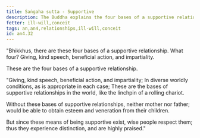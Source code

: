 ```yaml
---
title: Saṅgaha sutta - Supportive
description: The Buddha explains the four bases of a supportive relationship.
fetter: ill-will,conceit
tags: an,an4,relationships,ill-will,conceit
id: an4.32
---
```


"Bhikkhus, there are these four bases of a supportive relationship. What four? Giving, kind speech, beneficial action, and impartiality.

These are the four bases of a supportive relationship.

"Giving, kind speech,
beneficial action, and impartiality;
In diverse worldly conditions,
as is appropriate in each case;
These are the bases of supportive relationships in the world,
like the linchpin of a rolling chariot.

Without these bases of supportive relationships,
neither mother nor father;
would be able to obtain esteem
and veneration from their children.

But since these means of being supportive exist,
wise people respect them;
thus they experience distinction,
and are highly praised."